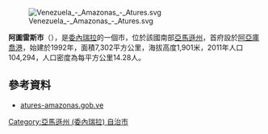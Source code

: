 [[Image:Venezuela_-_Amazonas_-_Atures.svg|right]]

'''阿圖雷斯市'''（{{lang-es|Municipio Atures}}），是[[委內瑞拉|委內瑞拉]]的一個市，位於該國南部[[亞馬遜州_(委內瑞拉)|亞馬遜州]]，首府設於[[阿亞庫喬港|阿亞庫喬港]]，始建於1992年，面積7,302平方公里，海拔高度1,901米，2011年人口104,294，人口密度為每平方公里14.28人。

==參考資料==
*[https://web.archive.org/web/20080311063058/http://atures-amazonas.gob.ve/portal-alcaldias/ atures-amazonas.gob.ve] {{es icon}}

{{Venezuela-geo-stub}}
{{DEFAULTSORT:Atures}}
[[Category:亞馬遜州_(委內瑞拉)_自治市|Category:亞馬遜州 (委內瑞拉) 自治市]]